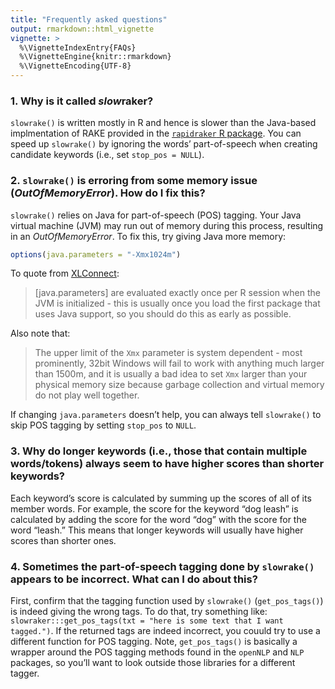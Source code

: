 ```yaml
---
title: "Frequently asked questions"
output: rmarkdown::html_vignette
vignette: >
  %\VignetteIndexEntry{FAQs}
  %\VignetteEngine{knitr::rmarkdown}
  %\VignetteEncoding{UTF-8}
---
```


### 1. Why is it called *slow*raker?

`slowrake()` is written mostly in R and hence is slower than the Java-based implmentation of RAKE provided in the [`rapidraker` R package](https://github.com/crew102/rapidraker). You can speed up `slowrake()` by ignoring the words' part-of-speech when creating candidate keywords (i.e., set `stop_pos = NULL`).

### 2. `slowrake()` is erroring from some memory issue (*OutOfMemoryError*). How do I fix this?

`slowrake()` relies on Java for part-of-speech (POS) tagging. Your Java virtual machine (JVM) may run out of memory during this process, resulting in an *OutOfMemoryError*. To fix this, try giving Java more memory:

```r
options(java.parameters = "-Xmx1024m")
```

To quote from [XLConnect](https://CRAN.R-project.org/package=XLConnect/vignettes/XLConnect.pdf):

> [java.parameters] are evaluated exactly once per R session when the JVM is initialized - this is usually once you load the first package that uses Java support, so you should do this as early as possible. 

Also note that:

> The upper limit of the `Xmx` parameter is system dependent - most prominently, 32bit Windows will fail to work with anything much larger than 1500m, and it is usually a bad idea to set `Xmx` larger than your physical memory size because garbage collection and virtual memory do not play well together.

If changing `java.parameters` doesn't help, you can always tell `slowrake()` to skip POS tagging by setting `stop_pos` to `NULL`.

### 3. Why do longer keywords (i.e., those that contain multiple words/tokens) always seem to have higher scores than shorter keywords?
 
Each keyword's score is calculated by summing up the scores of all of its member words. For example, the score for the keyword "dog leash" is calculated by adding the score for the word "dog" with the score for the word "leash." This means that longer keywords will usually have higher scores than shorter ones.

### 4. Sometimes the part-of-speech tagging done by `slowrake()` appears to be incorrect. What can I do about this?

First, confirm that the tagging function used by `slowrake()` (`get_pos_tags()`) is indeed giving the wrong tags. To do that, try something like: `slowraker:::get_pos_tags(txt = "here is some text that I want tagged.")`. If the returned tags are indeed incorrect, you couuld try to use a different function for POS tagging. Note, `get_pos_tags()` is basically a wrapper around the POS tagging methods found in the `openNLP` and `NLP` packages, so you'll want to look outside those libraries for a different tagger.

